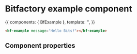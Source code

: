 
<Meta title="Vue/BfExample" component={BfExample} />

# Bitfactory example component

<Preview>
    <Story name="Default">
    {{
        components: { BfExample },
        template: '<BfExample></BfExample>',
    }}
    </Story>
</Preview>

```html
<bf-example message="Hello Bits!"></bf-example>
```

## Component properties
<Props of={BfExample} />
